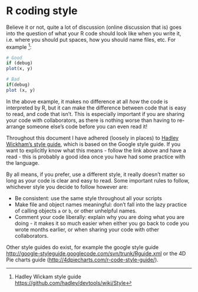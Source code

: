 # R coding style {#R_style}

Believe it or not, quite a lot of discussion (online discussion that is) goes into the question of what your R code should look like when you write it, i.e. where you should put spaces, how you should name files, etc. For example [^1]: 

[^1]: Hadley Wickam style guide <https://github.com/hadley/devtools/wiki/Style>

```r
# Good
if (debug)
plot(x, y)

# Bad
if(debug)
plot (x, y)
```
In the above example, it makes no difference at all *how* the code is interpreted by R, but it can make the difference between code that is easy to read, and code that isn't. This is especially important if you are sharing your code with collaborators, as there is nothing worse than having to re-arrange someone else's code before you can even read it!

Throughout this document I have adhered (loosely in places) to [Hadley Wickham's style guide](https://github.com/hadley/devtools/wiki/Style), which is based on the Google style guide. If you want to explicitly know what this means - follow the link above and have a read - this is probably a good idea once you have had some practice with the language.

By all means, if you prefer, use a different style, it really doesn't matter so long as your code is clear and easy to read. Some important rules to follow, whichever style you decide to follow however are:

*  Be consistent: use the same style throughout all your scripts
*  Make file and object names meaningful: don't fall into the lazy practice of calling objects `a` or `b`, or other unhelpful names.
*  Comment your code liberally: explain why you are doing what you are doing - it makes it so much easier when either you go back to code you wrote months earlier, or when sharing your code with other collaborators.

Other style guides do exist, for example the google style guide <http://google-styleguide.googlecode.com/svn/trunk/Rguide.xml> or the 4D Pie charts guide (<http://4dpiecharts.com/r-code-style-guide/>).
